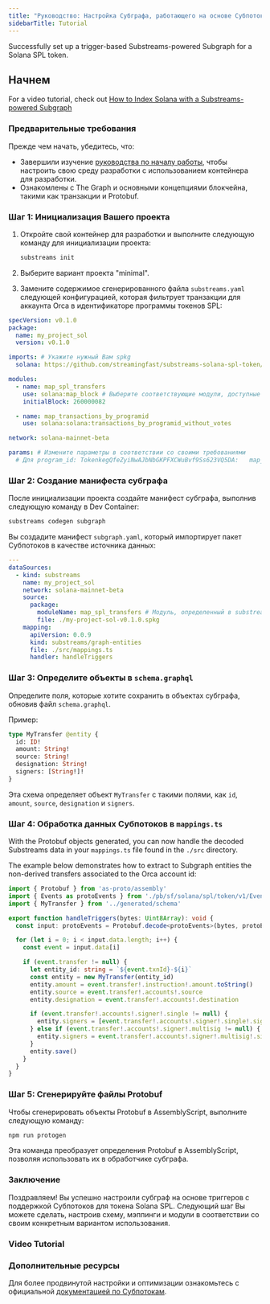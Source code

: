 ```yaml
---
title: "Руководство: Настройка Субграфа, работающего на основе Субпотоков в сети Solana"
sidebarTitle: Tutorial
---
```


Successfully set up a trigger-based Substreams-powered Subgraph for a Solana SPL token.

## Начнем

For a video tutorial, check out [How to Index Solana with a Substreams-powered Subgraph](/sps/tutorial/#video-tutorial)

### Предварительные требования

Прежде чем начать, убедитесь, что:

- Завершили изучение [руководства по началу работы](https://github.com/streamingfast/substreams-starter), чтобы настроить свою среду разработки с использованием контейнера для разработки.
- Ознакомлены с The Graph и основными концепциями блокчейна, такими как транзакции и Protobuf.

### Шаг 1: Инициализация Вашего проекта

1. Откройте свой контейнер для разработки и выполните следующую команду для инициализации проекта:

   ```bash
   substreams init
   ```

2. Выберите вариант проекта "minimal".

3. Замените содержимое сгенерированного файла `substreams.yaml` следующей конфигурацией, которая фильтрует транзакции для аккаунта Orca в идентификаторе программы токенов SPL:

```yaml
specVersion: v0.1.0
package:
  name: my_project_sol
  version: v0.1.0

imports: # Укажите нужный Вам spkg
  solana: https://github.com/streamingfast/substreams-solana-spl-token/raw/master/tokens/solana-spl-token-v0.1.0.spkg

modules:
  - name: map_spl_transfers
    use: solana:map_block # Выберите соответствующие модули, доступные в Вашем spkg
    initialBlock: 260000082

  - name: map_transactions_by_programid
    use: solana:solana:transactions_by_programid_without_votes

network: solana-mainnet-beta

params: # Измените параметры в соответствии со своими требованиями
  # Для program_id: TokenkegQfeZyiNwAJbNbGKPFXCWuBvf9Ss623VQ5DA:   map_spl_transfers: token_contract:orcaEKTdK7LKz57vaAYr9QeNsVEPfiu6QeMU1kektZE
```

### Шаг 2: Создание манифеста субграфа

После инициализации проекта создайте манифест субграфа, выполнив следующую команду в Dev Container:

```bash
substreams codegen subgraph
```

Вы создадите манифест `subgraph.yaml`, который импортирует пакет Субпотоков в качестве источника данных:

```yaml
---
dataSources:
  - kind: substreams
    name: my_project_sol
    network: solana-mainnet-beta
    source:
      package:
        moduleName: map_spl_transfers # Модуль, определенный в substreams.yaml
        file: ./my-project-sol-v0.1.0.spkg
    mapping:
      apiVersion: 0.0.9
      kind: substreams/graph-entities
      file: ./src/mappings.ts
      handler: handleTriggers
```

### Шаг 3: Определите объекты в `schema.graphql`

Определите поля, которые хотите сохранить в объектах субграфа, обновив файл `schema.graphql`.

Пример:

```graphql
type MyTransfer @entity {
  id: ID!
  amount: String!
  source: String!
  designation: String!
  signers: [String!]!
}
```

Эта схема определяет объект `MyTransfer` с такими полями, как `id`, `amount`, `source`, `designation` и `signers`.

### Шаг 4: Обработка данных Субпотоков в `mappings.ts`

With the Protobuf objects generated, you can now handle the decoded Substreams data in your `mappings.ts` file found in the `./src` directory.

The example below demonstrates how to extract to Subgraph entities the non-derived transfers associated to the Orca account id:

```ts
import { Protobuf } from 'as-proto/assembly'
import { Events as protoEvents } from './pb/sf/solana/spl/token/v1/Events'
import { MyTransfer } from '../generated/schema'

export function handleTriggers(bytes: Uint8Array): void {
  const input: protoEvents = Protobuf.decode<protoEvents>(bytes, protoEvents.decode)

  for (let i = 0; i < input.data.length; i++) {
    const event = input.data[i]

    if (event.transfer != null) {
      let entity_id: string = `${event.txnId}-${i}`
      const entity = new MyTransfer(entity_id)
      entity.amount = event.transfer!.instruction!.amount.toString()
      entity.source = event.transfer!.accounts!.source
      entity.designation = event.transfer!.accounts!.destination

      if (event.transfer!.accounts!.signer!.single != null) {
        entity.signers = [event.transfer!.accounts!.signer!.single!.signer]
      } else if (event.transfer!.accounts!.signer!.multisig != null) {
        entity.signers = event.transfer!.accounts!.signer!.multisig!.signers
      }
      entity.save()
    }
  }
}
```

### Шаг 5: Сгенерируйте файлы Protobuf

Чтобы сгенерировать объекты Protobuf в AssemblyScript, выполните следующую команду:

```bash
npm run protogen
```

Эта команда преобразует определения Protobuf в AssemblyScript, позволяя использовать их в обработчике субграфа.

### Заключение

Поздравляем! Вы успешно настроили субграф на основе триггеров с поддержкой Субпотоков для токена Solana SPL. Следующий шаг Вы можете сделать, настроив схему, мэппинги и модули в соответствии со своим конкретным вариантом использования.

### Video Tutorial

<VideoEmbed title="How to Index Solana with a Substreams-powered Subgraph" youtube="RmKi-Nq9E_A" />

### Дополнительные ресурсы

Для более продвинутой настройки и оптимизации ознакомьтесь с официальной [документацией по Субпотокам](https://substreams.streamingfast.io/tutorials/solana).
